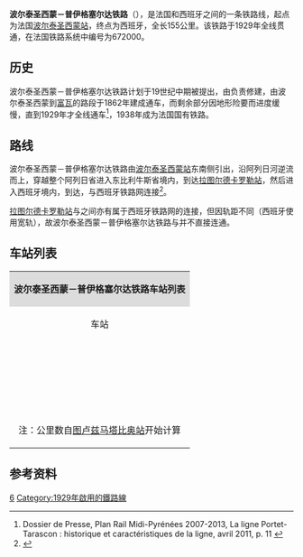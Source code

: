 {{Infobox rail system-route
|collapsed=no
|box_width=
|rail_name=波尔泰圣西蒙－普伊格塞尔达铁路<br>{{lang|fr|Ligne de Toulouse-Matabiau à Bayonne}}
|banner_color=
|sec_banner_color=
|logo_filename=
|image_width=
|logo_bgcolor=
|logo_note=
|image = 672000 - Ligne de Portet-Saint-Simon à Puigcerda (frontière).png
|imagesize=
|caption= 波尔泰圣西蒙－普伊格塞尔达铁路线路图
|system_map=
|mapimage_width=
|map_bgcolor=
|locale={{FRA}} {{SPA}}
|service_type=客货共用
|start=[[波尔泰圣西蒙站|波尔泰圣西蒙站]]、{{link-fr|普伊格塞尔达站|Gare de Puigcerdà}}
|begin_operation=
|end_operation=
|operation_note=
|system_length=155公里
|length_in_operation=
|total_length=
|status=使用中
|line_title=线路
|lines=单线铁路
|stations=
|route_title=线路
|main_route=
|secondary_route=
|branch_route=
|standard=
|main_stations=[[图卢兹马塔比欧站|图卢兹马塔比欧站]]、[[塔布站|塔布站]]、[[波城站|波城站]]、{{link-fr|普伊格塞尔达站|Gare de Puigcerdà}}
|ridership=
|fleet_size=
|max_speed= 
|track_gauge={{standard gauge}}
|distance_between_mainlines=
|min_radius=
|max_grade=
|block_signal=自动闭塞
|electrified=1500v
|depot=
|operator={{法国交通数据|sncf}}
|franchise=
|hq=
|key_person=
|website=
|route_map=
}}

'''波尔泰圣西蒙－普伊格塞尔达铁路'''（{{lang-fr|Ligne de Portet-Saint-Simon à Puigcerda (frontière)}}），是法国和西班牙之间的一条铁路线，起点为法国[[波尔泰圣西蒙站|波尔泰圣西蒙站]]，终点为西班牙{{link-fr|普伊格塞尔达站|Gare de Puigcerdà}}，全长155公里。该铁路于1929年全线贯通，在法国铁路系统中编号为672000。

==历史==

波尔泰圣西蒙－普伊格塞尔达铁路计划于19世纪中期被提出，由{{link-fr|法国南部与加龙河运河铁路公司|Compagnie des chemins de fer du Midi et du Canal latéral à la Garonne}}负责修建，由波尔泰圣西蒙到[[富瓦站|富瓦]]的路段于1862年建成通车，而剩余部分因地形险要而进度缓慢，直到1929年才全线通车<ref>Dossier de Presse, Plan Rail Midi-Pyrénées 2007-2013, La ligne Portet-Tarascon : historique et caractéristiques de la ligne, avril 2011, p. 11 {{fr}}</ref>，1938年成为法国国有铁路。

==路线==

波尔泰圣西蒙－普伊格塞尔达铁路由[[波尔泰圣西蒙站|波尔泰圣西蒙站]]东南侧引出，沿阿列日河逆流而上，穿越整个阿列日省进入东比利牛斯省境内，到达[[拉图尔德卡罗勒站|拉图尔德卡罗勒站]]，然后进入西班牙境内，到达{{link-fr|普伊格塞尔达站|Gare de Puigcerdà}}，与西班牙铁路网连接<ref name="geo">{{Cite web|url=https://www.geoportail.gouv.fr/carte|title=Carte|accessdate=2020-09-28|author=Géoportail|language=fr|publisher=Géoportail|archive-url=https://web.archive.org/web/20170129154129/https://www.geoportail.gouv.fr/carte/|archive-date=2017-01-29|dead-url=yes}}</ref>。

[[拉图尔德卡罗勒站|拉图尔德卡罗勒站]]与{{link-fr|普伊格塞尔达站|Gare de Puigcerdà}}之间亦有属于西班牙铁路网的{{link-fr|里波尔－普伊格塞尔达铁路|Ligne Ripoll - Puigcerdà}}连接，但因轨距不同（西班牙使用宽轨），故波尔泰圣西蒙－普伊格塞尔达铁路与{{link-fr|里波尔－普伊格塞尔达铁路|Ligne Ripoll - Puigcerdà}}并不直接连通。

==车站列表==
{{Main|{{link-fr|波尔泰圣西蒙－普伊格塞尔达铁路路线图|Schéma de la ligne de Portet-Saint-Simon à Puigcerda (frontière)}}}}
{| class="wikitable mw-collapsible " style="margin:1em auto 1em auto; font-size:smaller"
|colspan="5" align="center" style="background:#DCDCDC"|'''波尔泰圣西蒙－普伊格塞尔达铁路车站列表'''
|-
!align="center" |车站
!align="center" |公里数*
!align="center" |交汇路线
!align="center" |本线停靠车种
!align="center" |可换乘交通
|-
|align="center"|{{Arret|Portet-Saint-Simon|[[波尔泰圣西蒙站|波尔泰圣西蒙站]]}}
|11.712
|[[图卢兹－巴约讷铁路|图卢兹－巴约讷铁路]]<small>（[[图卢兹马塔比奥站|图卢兹]]方向）</small>↑<br>[[图卢兹－巴约讷铁路|图卢兹－巴约讷铁路]]<small>（[[巴约讷站|巴约讷]]方向）</small>↙
|align="center"|{{法国交通数据|ter|occ}}
|{{法国交通数据/城市公共交通|图卢兹}}
|-
|align="center"|{{Arret|Pins-Justaret|[[潘瑞斯塔雷站|潘瑞斯塔雷站]]}}
|17.420
|
|align="center"|{{法国交通数据|ter|occ}}
|{{法国交通数据/城市公共交通|图卢兹}}
|-
|align="center"|{{Arret|Venerque - Le Vernet|[[韦内尔克-勒韦尔内站|韦内尔克-勒韦尔内站]]}}
|22.966
|
|align="center"|{{法国交通数据|ter|occ}}
|
|-
|align="center"|{{Arret|Auterives|[[欧特里沃站|欧特里沃站]]}}
|33.366
|
|align="center"|{{法国交通数据|ic}}<br>{{法国交通数据|ter|occ}}
|{{法国交通数据|car|31}}
|-
|align="center"|{{Arret|Cintegabelle|[[桑特加贝勒站|桑特加贝勒站]]}}
|39.843
|
|align="center"|{{法国交通数据|ter|occ}}
|
|-
|align="center"|{{Arret|Saverdun|[[萨韦尔丹站|萨韦尔丹站]]}}
|48.376
|
|align="center"|{{法国交通数据|ic}}<br>{{法国交通数据|ter|occ}}
|{{法国交通数据|car|09}}
|-
|align="center"|{{Arret|Vernet-d'Ariège|[[阿列日河畔韦尔内站|阿列日河畔韦尔内站]]}}
|56.024
|
|align="center"|{{法国交通数据|ter|occ}}
|
|-
|align="center"|{{Arret|Pamiers|[[帕米耶站|帕米耶站]]}}
|64.220
|
|align="center"|{{法国交通数据|ic}}<br>{{法国交通数据|ter|occ}}
|{{法国交通数据|car|09}}
|-
|align="center"|{{Arret|Varilhes|[[瓦里耶站|瓦里耶站]]}}
|73.492
|
|align="center"|{{法国交通数据|ter|occ}}
|
|-
|align="center"|{{Arret|Saint-Jean-de-Verges|[[圣让德韦尔日站|圣让德韦尔日站]]}}
|77.334
|
|align="center"|{{法国交通数据|ter|occ}}
|{{法国交通数据|car|09}}
|-
|align="center"|{{Arret|Foix|[[富瓦站|富瓦站]]}}
|82.183
|
|align="center"|{{法国交通数据|ic}}<br>{{法国交通数据|ter|occ}}
|{{法国交通数据|car|09}}<br>{{法国交通数据/城市公共交通|富瓦}}
|-
|align="center"|{{Arret|Tarascon-sur-Ariège|[[阿列日河畔塔拉斯孔站|阿列日河畔塔拉斯孔站]]}}
|97.982
|
|align="center"|{{法国交通数据|ic}}<br>{{法国交通数据|ter|occ}}
|{{法国交通数据|car|09}}
|-
|align="center"|{{Arret|Les Cabannes|[[莱卡巴讷站|莱卡巴讷站]]}}
|108.520
|
|align="center"|{{法国交通数据|ic}}<br>{{法国交通数据|ter|occ}}
|{{法国交通数据|car|09}}
|-
|align="center"|{{Arret|Luzenac - Garanou|[[吕兹纳克-加拉努站|吕兹纳克-加拉努站]]}}
|114.998
|
|align="center"|{{法国交通数据|ic}}<br>{{法国交通数据|ter|occ}}
|{{法国交通数据|car|09}}
|-
|align="center"|{{Arret|Ax-les-Thermes|[[阿克斯莱泰尔姆站|阿克斯莱泰尔姆站]]}}
|123.329
|
|align="center"|{{法国交通数据|ic}}<br>{{法国交通数据|ter|occ}}
|{{法国交通数据|car|09}}
|-
|align="center"|{{Arret|Mérens-les-Vals|[[梅朗斯莱瓦尔斯站|梅朗斯莱瓦尔斯站]]}}
|133.109
|
|align="center"|{{法国交通数据|ic}}<br>{{法国交通数据|ter|occ}}
|
|-
|align="center"|{{Arret|Andorre - L'Hospitalet|[[安道尔-洛斯皮塔莱站|安道尔-洛斯皮塔莱站]]}}
|144.023
|
|align="center"|{{法国交通数据|ic}}<br>{{法国交通数据|ter|occ}}
|{{法国交通数据|car|09}}
|-
|align="center"|{{Arret|Porté-Puymorens|[[波尔泰皮莫朗斯站|波尔泰皮莫朗斯站]]}}
|150.266
|
|align="center"|{{法国交通数据|ic}}<br>{{法国交通数据|ter|occ}}
|
|-
|align="center"|{{Arret|Latour-de-Carol - Enveitg|[[拉图尔德卡罗勒站|拉图尔德卡罗勒站]]}}
|163.038
|[[塞尔达尼线|塞尔达尼线]]↘
|align="center"|{{法国交通数据|ic}}<br>{{法国交通数据|ter|occ}}<br>西班牙铁路
|{{法国交通数据|car|66}}
|-
|
|164.708
|colspan=3 align=center|''{{FRA}}/{{SPA}} 边界线''
|-
|align="center"|{{Arret|Puigcerdà|{{link-fr|普伊格塞尔达站|Gare de Puigcerdà}}}}
|
|{{link-fr|里波尔－普伊格塞尔达铁路|Ligne Ripoll - Puigcerdà}}↓<small>（里波尔方向）</small>
|align="center"|西班牙铁路
|{{法国交通数据|bus}}
|-
|colspan=5|注：公里数自[[图卢兹马塔比奥站|图卢兹马塔比奥站]]开始计算
|}

==参考资料==
{{Reflist}}
{{法国主要铁路线}}
[[Category:法國鐵路線|6]]
[[Category:1929年啟用的鐵路線|Category:1929年啟用的鐵路線]]
